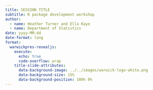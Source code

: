 ```yaml
---
title: SESSION TITLE
subtitle: R package development workshop
author: 
  - name: Heather Turner and Ella Kaye
  - name: Department of Statistics
date: yyyy-MM-dd
date-format: long
format: 
  warwickpres-revealjs:
    execute:
      echo: true
      code-overflow: wrap
    title-slide-attributes: 
      data-background-image: ../../images/warwick-logo-white.png
      data-background-size: 15%
      data-background-position: 100% 0%
---
```




```{=html}
<!-- needs to be last chunk of presentation otherwise creates an extra slide -->
<!-- requires Quarto v1.3 -->
<!-- tint80 for border, tint20 for title -->
<!-- this should hopefully no longer be necessary in a future version of Quarto -->
<!-- https://github.com/quarto-dev/quarto-cli/issues/5038 -->
<style type="text/css">
div.callout-note {
  border-left-color: #00A9CE !important;
}

div.callout-note.callout-style-default .callout-title {
  background-color: #B3E5F0 !important;
}

div.callout-warning {
  border-left-color: #CB333B !important;
}

div.callout-warning.callout-style-default .callout-title {
  background-color: #EEC3C3 !important;
}

div.callout-tip {
  border-left-color: #6DCDB8 !important;
}

div.callout-tip.callout-style-default .callout-title {
  background-color: #D3F0EB !important;
}

div.callout-important {
  border-left-color: #F1BE48 !important;
}

div.callout-important.callout-style-default .callout-title {
  background-color: #FAECC8 !important;
}

div.callout-caution {
  border-left-color: #E87722 !important;
}

div.callout-caution.callout-style-default .callout-title {
  background-color: #F8D5BC !important;
}
</style>
```
